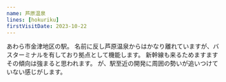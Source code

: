 ```yaml
---
name: 芦原温泉
lines: [hokuriku]
firstVisitDate: 2023-10-22
---
```


あわら市金津地区の駅。
名前に反し芦原温泉からはかなり離れていますが、バスターミナルを有しており拠点として機能します。
新幹線も来るためますますその傾向は強まると思われます。
が、駅至近の開発に周囲の勢いが追いつけていない感じがします。
